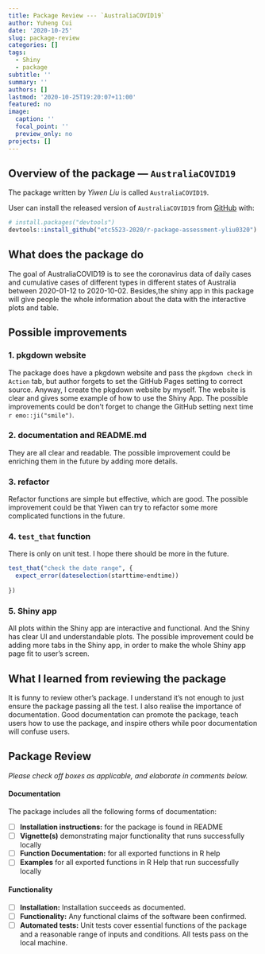 ```yaml
---
title: Package Review --- `AustraliaCOVID19`
author: Yuheng Cui
date: '2020-10-25'
slug: package-review
categories: []
tags:
  - Shiny
  - package
subtitle: ''
summary: ''
authors: []
lastmod: '2020-10-25T19:20:07+11:00'
featured: no
image:
  caption: ''
  focal_point: ''
  preview_only: no
projects: []
---
```


## Overview of the package --- `AustraliaCOVID19`

The package written by *Yiwen Liu* is called `AustraliaCOVID19`.

User can install the released version of `AustraliaCOVID19` from [GitHub]("etc5523-2020/r-package-assessment-yliu0320") with:

``` r
# install.packages("devtools")
devtools::install_github("etc5523-2020/r-package-assessment-yliu0320")
```


## What does the package do

The goal of AustraliaCOVID19 is to see the coronavirus data of daily cases and cumulative cases of different types in different states of Australia between 2020-01-12 to 2020-10-02. Besides,the shiny app in this package will give people the whole information about the data with the interactive plots and table.




## Possible improvements

### 1. pkgdown website

The package does have a pkgdown website and pass the `pkgdown check` in `Action` tab, but author forgets to set the GitHub Pages setting to correct source. Anyway, I create the pkgdown website by myself. The website is clear and gives some example of how to use the Shiny App. The possible improvements could be don't forget to change the GitHub setting next time `r emo::ji("smile")`.
 

### 2. documentation and README.md

They are all clear and readable. The possible improvement could be enriching them in the future by adding more details.

### 3. refactor

Refactor functions are simple but effective, which are good. The possible improvement could be that Yiwen can try to refactor some more complicated functions in the future.


### 4. `test_that` function

There is only on unit test. I hope there should be more in the future.

```r
test_that("check the date range", {
  expect_error(dateselection(starttime>endtime))
  
})
```

### 5. Shiny app

All plots within the Shiny app are interactive and functional. And the Shiny has clear UI and understandable plots. The possible improvement could be adding more tabs in the Shiny app, in order to make the whole Shiny app page fit to user's screen.


## What I learned from reviewing the package

It is funny to review other's package. I understand it's not enough to just ensure the package passing all the test. I also realise the importance of documentation. Good documentation can promote the package, teach users how to use the package, and inspire others  while poor documentation will confuse users.



## Package Review

*Please check off boxes as applicable, and elaborate in comments below.*

#### Documentation

The package includes all the following forms of documentation:

- [ ] **Installation instructions:** for the package is found in README
- [ ] **Vignette(s)** demonstrating major functionality that runs successfully locally
- [ ] **Function Documentation:** for all exported functions in R help
- [ ] **Examples** for all exported functions in R Help that run successfully locally


#### Functionality

- [ ] **Installation:** Installation succeeds as documented.
- [ ] **Functionality:** Any functional claims of the software been confirmed.
- [ ] **Automated tests:** Unit tests cover essential functions of the package and a reasonable range of inputs and conditions. All tests pass on the local machine.